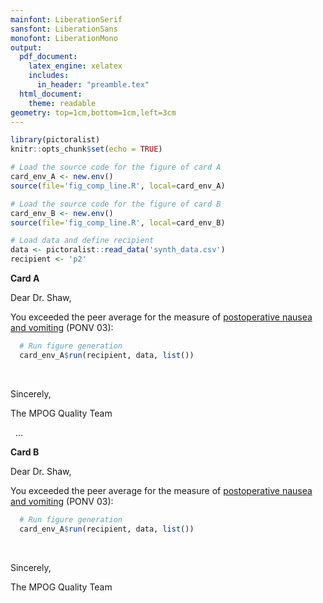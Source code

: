 ```yaml
---
mainfont: LiberationSerif
sansfont: LiberationSans
monofont: LiberationMono
output: 
  pdf_document:
    latex_engine: xelatex
    includes:
      in_header: "preamble.tex"
  html_document:
    theme: readable
geometry: top=1cm,bottom=1cm,left=3cm
---
```


```r
library(pictoralist)
knitr::opts_chunk$set(echo = TRUE)

# Load the source code for the figure of card A
card_env_A <- new.env()
source(file='fig_comp_line.R', local=card_env_A)

# Load the source code for the figure of card B
card_env_B <- new.env()
source(file='fig_comp_line.R', local=card_env_B)

# Load data and define recipient
data <- pictoralist::read_data('synth_data.csv')
recipient <- 'p2'
```

<!-- CARD A -->
**Card A**
\  

Dear Dr. Shaw,

You exceeded the peer average for the measure of [postoperative nausea and vomiting](https://mpog.org/files/quality/measures/ponv-03_spec.pdf) (PONV 03):

```r
  # Run figure generation
  card_env_A$run(recipient, data, list())
```

\  

Sincerely,

The MPOG Quality Team

\vspace{0.75cm}\ 
...
\vspace{1.0cm}\ 

<!-- CARD B -->
**Card B**
\  

Dear Dr. Shaw,

You exceeded the peer average for the measure of [postoperative nausea and vomiting](https://mpog.org/files/quality/measures/ponv-03_spec.pdf) (PONV 03):

```r
  # Run figure generation
  card_env_A$run(recipient, data, list())
```

\  

Sincerely,

The MPOG Quality Team